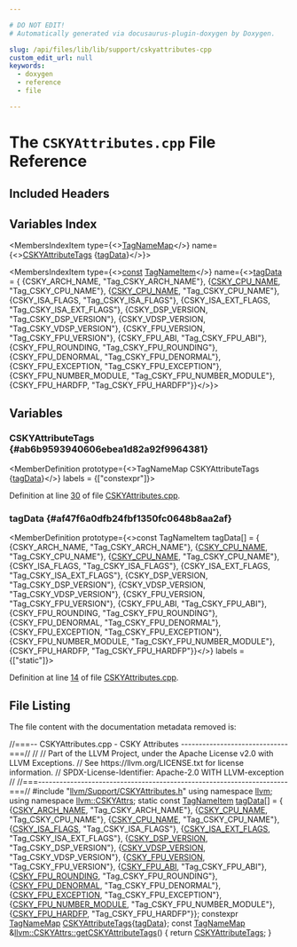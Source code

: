 ```yaml
---

# DO NOT EDIT!
# Automatically generated via docusaurus-plugin-doxygen by Doxygen.

slug: /api/files/lib/lib/support/cskyattributes-cpp
custom_edit_url: null
keywords:
  - doxygen
  - reference
  - file

---
```





# The `CSKYAttributes.cpp` File Reference

<DoxygenPage pluginConfig={pluginConfig}>



## Included Headers

<IncludesList>
<IncludesListItem
  filePath="llvm/Support/CSKYAttributes.h"
  permalink="/docs/api/files/include/include/llvm/include/llvm/support/cskyattributes-h"
  isLocal="true" />
</IncludesList>

## Variables Index

<MembersIndex>

<MembersIndexItem
  type={<><a href="/docs/api/namespaces/llvm/#a8ba0ebd86185aea94f29ed853c4dd97f">TagNameMap</a></>}
  name={<><a href="#ab6b9593940606ebea1d82a92f9964381">CSKYAttributeTags</a> &#123;<a href="/docs/api/files/lib/lib/support/armbuildattributes-cpp/#af47f6a0dfb24fbf1350fc0648b8aa2af">tagData</a>&#125;</>}>
</MembersIndexItem>

<MembersIndexItem
  type={<><a href="/docs/api/files/lib/lib/target/lib/target/aarch64/aarch64promoteconstant-cpp/#a90f8350fecae261c25be85d38b451bff">const</a> <a href="/docs/api/structs/llvm/tagnameitem">TagNameItem</a></>}
  name={<><a href="#af47f6a0dfb24fbf1350fc0648b8aa2af">tagData</a> = &#123;
    &#123;CSKY&#95;ARCH&#95;NAME, &quot;Tag&#95;CSKY&#95;ARCH&#95;NAME&quot;&#125;,
    &#123;<a href="/docs/api/files/include/include/llvm/include/llvm/targetparser/cskytargetparser-h/#a61531837590528687c017dd551fe8537">CSKY&#95;CPU&#95;NAME</a>, &quot;Tag&#95;CSKY&#95;CPU&#95;NAME&quot;&#125;,
    &#123;<a href="/docs/api/files/include/include/llvm/include/llvm/targetparser/cskytargetparser-h/#a61531837590528687c017dd551fe8537">CSKY&#95;CPU&#95;NAME</a>, &quot;Tag&#95;CSKY&#95;CPU&#95;NAME&quot;&#125;,
    &#123;CSKY&#95;ISA&#95;FLAGS, &quot;Tag&#95;CSKY&#95;ISA&#95;FLAGS&quot;&#125;,
    &#123;CSKY&#95;ISA&#95;EXT&#95;FLAGS, &quot;Tag&#95;CSKY&#95;ISA&#95;EXT&#95;FLAGS&quot;&#125;,
    &#123;CSKY&#95;DSP&#95;VERSION, &quot;Tag&#95;CSKY&#95;DSP&#95;VERSION&quot;&#125;,
    &#123;CSKY&#95;VDSP&#95;VERSION, &quot;Tag&#95;CSKY&#95;VDSP&#95;VERSION&quot;&#125;,
    &#123;CSKY&#95;FPU&#95;VERSION, &quot;Tag&#95;CSKY&#95;FPU&#95;VERSION&quot;&#125;,
    &#123;CSKY&#95;FPU&#95;ABI, &quot;Tag&#95;CSKY&#95;FPU&#95;ABI&quot;&#125;,
    &#123;CSKY&#95;FPU&#95;ROUNDING, &quot;Tag&#95;CSKY&#95;FPU&#95;ROUNDING&quot;&#125;,
    &#123;CSKY&#95;FPU&#95;DENORMAL, &quot;Tag&#95;CSKY&#95;FPU&#95;DENORMAL&quot;&#125;,
    &#123;CSKY&#95;FPU&#95;EXCEPTION, &quot;Tag&#95;CSKY&#95;FPU&#95;EXCEPTION&quot;&#125;,
    &#123;CSKY&#95;FPU&#95;NUMBER&#95;MODULE, &quot;Tag&#95;CSKY&#95;FPU&#95;NUMBER&#95;MODULE&quot;&#125;,
    &#123;CSKY&#95;FPU&#95;HARDFP, &quot;Tag&#95;CSKY&#95;FPU&#95;HARDFP&quot;&#125;&#125;</>}>
</MembersIndexItem>

</MembersIndex>


<SectionDefinition>

## Variables

### CSKYAttributeTags {#ab6b9593940606ebea1d82a92f9964381}

<MemberDefinition
  prototype={<>TagNameMap CSKYAttributeTags &#123;<a href="/docs/api/files/lib/lib/support/armbuildattributes-cpp/#af47f6a0dfb24fbf1350fc0648b8aa2af">tagData</a>&#125;</>}
  labels = {["constexpr"]}>

Definition at line <a href="#l00030">30</a> of file <a href="/docs/api/files/lib/lib/support/cskyattributes-cpp">CSKYAttributes.cpp</a>.
</MemberDefinition>

### tagData {#af47f6a0dfb24fbf1350fc0648b8aa2af}

<MemberDefinition
  prototype={<>const TagNameItem tagData&#91;&#93; = &#123;
    &#123;CSKY&#95;ARCH&#95;NAME, &quot;Tag&#95;CSKY&#95;ARCH&#95;NAME&quot;&#125;,
    &#123;<a href="/docs/api/files/include/include/llvm/include/llvm/targetparser/cskytargetparser-h/#a61531837590528687c017dd551fe8537">CSKY&#95;CPU&#95;NAME</a>, &quot;Tag&#95;CSKY&#95;CPU&#95;NAME&quot;&#125;,
    &#123;<a href="/docs/api/files/include/include/llvm/include/llvm/targetparser/cskytargetparser-h/#a61531837590528687c017dd551fe8537">CSKY&#95;CPU&#95;NAME</a>, &quot;Tag&#95;CSKY&#95;CPU&#95;NAME&quot;&#125;,
    &#123;CSKY&#95;ISA&#95;FLAGS, &quot;Tag&#95;CSKY&#95;ISA&#95;FLAGS&quot;&#125;,
    &#123;CSKY&#95;ISA&#95;EXT&#95;FLAGS, &quot;Tag&#95;CSKY&#95;ISA&#95;EXT&#95;FLAGS&quot;&#125;,
    &#123;CSKY&#95;DSP&#95;VERSION, &quot;Tag&#95;CSKY&#95;DSP&#95;VERSION&quot;&#125;,
    &#123;CSKY&#95;VDSP&#95;VERSION, &quot;Tag&#95;CSKY&#95;VDSP&#95;VERSION&quot;&#125;,
    &#123;CSKY&#95;FPU&#95;VERSION, &quot;Tag&#95;CSKY&#95;FPU&#95;VERSION&quot;&#125;,
    &#123;CSKY&#95;FPU&#95;ABI, &quot;Tag&#95;CSKY&#95;FPU&#95;ABI&quot;&#125;,
    &#123;CSKY&#95;FPU&#95;ROUNDING, &quot;Tag&#95;CSKY&#95;FPU&#95;ROUNDING&quot;&#125;,
    &#123;CSKY&#95;FPU&#95;DENORMAL, &quot;Tag&#95;CSKY&#95;FPU&#95;DENORMAL&quot;&#125;,
    &#123;CSKY&#95;FPU&#95;EXCEPTION, &quot;Tag&#95;CSKY&#95;FPU&#95;EXCEPTION&quot;&#125;,
    &#123;CSKY&#95;FPU&#95;NUMBER&#95;MODULE, &quot;Tag&#95;CSKY&#95;FPU&#95;NUMBER&#95;MODULE&quot;&#125;,
    &#123;CSKY&#95;FPU&#95;HARDFP, &quot;Tag&#95;CSKY&#95;FPU&#95;HARDFP&quot;&#125;&#125;</>}
  labels = {["static"]}>

Definition at line <a href="#l00014">14</a> of file <a href="/docs/api/files/lib/lib/support/cskyattributes-cpp">CSKYAttributes.cpp</a>.
</MemberDefinition>

</SectionDefinition>

## File Listing

The file content with the documentation metadata removed is:

<ProgramListing>

<Link id="l00001" /><CodeLine lineNumber="1"><Highlight kind="comment">//===-- CSKYAttributes.cpp - CSKY Attributes ------------------------------===//</Highlight><Highlight kind="normal"></Highlight></CodeLine>
<Link id="l00002" /><CodeLine lineNumber="2"><Highlight kind="normal"></Highlight><Highlight kind="comment">//</Highlight><Highlight kind="normal"></Highlight></CodeLine>
<Link id="l00003" /><CodeLine lineNumber="3"><Highlight kind="normal"></Highlight><Highlight kind="comment">// Part of the LLVM Project, under the Apache License v2.0 with LLVM Exceptions.</Highlight><Highlight kind="normal"></Highlight></CodeLine>
<Link id="l00004" /><CodeLine lineNumber="4"><Highlight kind="normal"></Highlight><Highlight kind="comment">// See https://llvm.org/LICENSE.txt for license information.</Highlight><Highlight kind="normal"></Highlight></CodeLine>
<Link id="l00005" /><CodeLine lineNumber="5"><Highlight kind="normal"></Highlight><Highlight kind="comment">// SPDX-License-Identifier: Apache-2.0 WITH LLVM-exception</Highlight><Highlight kind="normal"></Highlight></CodeLine>
<Link id="l00006" /><CodeLine lineNumber="6"><Highlight kind="normal"></Highlight><Highlight kind="comment">//</Highlight><Highlight kind="normal"></Highlight></CodeLine>
<Link id="l00007" /><CodeLine lineNumber="7"><Highlight kind="normal"></Highlight><Highlight kind="comment">//===----------------------------------------------------------------------===//</Highlight><Highlight kind="normal"></Highlight></CodeLine>
<Link id="l00008" /><CodeLine lineNumber="8"><Highlight kind="normal"></Highlight></CodeLine>
<Link id="l00009" /><CodeLine lineNumber="9"><Highlight kind="normal"></Highlight><Highlight kind="preprocessor">#include &quot;<a href="/docs/api/files/include/include/llvm/include/llvm/support/cskyattributes-h">llvm/Support/CSKYAttributes.h</a>&quot;</Highlight><Highlight kind="normal"></Highlight></CodeLine>
<Link id="l00010" /><CodeLine lineNumber="10"><Highlight kind="normal"></Highlight></CodeLine>
<Link id="l00011" /><CodeLine lineNumber="11"><Highlight kind="normal"></Highlight><Highlight kind="keyword">using namespace </Highlight><Highlight kind="normal"><a href="/docs/api/namespaces/llvm">llvm</a>;</Highlight></CodeLine>
<Link id="l00012" /><CodeLine lineNumber="12"><Highlight kind="normal"></Highlight><Highlight kind="keyword">using namespace </Highlight><Highlight kind="normal"><a href="/docs/api/namespaces/llvm/cskyattrs">llvm::CSKYAttrs</a>;</Highlight></CodeLine>
<Link id="l00013" /><CodeLine lineNumber="13"><Highlight kind="normal"></Highlight></CodeLine>
<Link id="l00014" /><CodeLine lineNumber="14" lineLink="#af47f6a0dfb24fbf1350fc0648b8aa2af"><Highlight kind="normal"></Highlight><Highlight kind="keyword">static</Highlight><Highlight kind="normal"> </Highlight><Highlight kind="keyword">const</Highlight><Highlight kind="normal"> <a href="/docs/api/structs/llvm/tagnameitem">TagNameItem</a> <a href="/docs/api/files/lib/lib/support/armbuildattributes-cpp/#af47f6a0dfb24fbf1350fc0648b8aa2af">tagData</a>&#91;&#93; = &#123;</Highlight></CodeLine>
<Link id="l00015" /><CodeLine lineNumber="15"><Highlight kind="normal">    &#123;<a href="/docs/api/namespaces/llvm/cskyattrs/#a488e3103afc8ef165ee97b8fd3399511a48c91d7e1c761b067868e91d639c2ecb">CSKY&#95;ARCH&#95;NAME</a>, </Highlight><Highlight kind="stringliteral">&quot;Tag&#95;CSKY&#95;ARCH&#95;NAME&quot;</Highlight><Highlight kind="normal">&#125;,</Highlight></CodeLine>
<Link id="l00016" /><CodeLine lineNumber="16"><Highlight kind="normal">    &#123;<a href="/docs/api/files/include/include/llvm/include/llvm/targetparser/cskytargetparser-h/#a61531837590528687c017dd551fe8537">CSKY&#95;CPU&#95;NAME</a>, </Highlight><Highlight kind="stringliteral">&quot;Tag&#95;CSKY&#95;CPU&#95;NAME&quot;</Highlight><Highlight kind="normal">&#125;,</Highlight></CodeLine>
<Link id="l00017" /><CodeLine lineNumber="17"><Highlight kind="normal">    &#123;<a href="/docs/api/files/include/include/llvm/include/llvm/targetparser/cskytargetparser-h/#a61531837590528687c017dd551fe8537">CSKY&#95;CPU&#95;NAME</a>, </Highlight><Highlight kind="stringliteral">&quot;Tag&#95;CSKY&#95;CPU&#95;NAME&quot;</Highlight><Highlight kind="normal">&#125;,</Highlight></CodeLine>
<Link id="l00018" /><CodeLine lineNumber="18"><Highlight kind="normal">    &#123;<a href="/docs/api/namespaces/llvm/cskyattrs/#a488e3103afc8ef165ee97b8fd3399511a0971fbf0669fa46f2496f3e9917243a2">CSKY&#95;ISA&#95;FLAGS</a>, </Highlight><Highlight kind="stringliteral">&quot;Tag&#95;CSKY&#95;ISA&#95;FLAGS&quot;</Highlight><Highlight kind="normal">&#125;,</Highlight></CodeLine>
<Link id="l00019" /><CodeLine lineNumber="19"><Highlight kind="normal">    &#123;<a href="/docs/api/namespaces/llvm/cskyattrs/#a488e3103afc8ef165ee97b8fd3399511a0faa057338333dcf29e39e5127987876">CSKY&#95;ISA&#95;EXT&#95;FLAGS</a>, </Highlight><Highlight kind="stringliteral">&quot;Tag&#95;CSKY&#95;ISA&#95;EXT&#95;FLAGS&quot;</Highlight><Highlight kind="normal">&#125;,</Highlight></CodeLine>
<Link id="l00020" /><CodeLine lineNumber="20"><Highlight kind="normal">    &#123;<a href="/docs/api/namespaces/llvm/cskyattrs/#a488e3103afc8ef165ee97b8fd3399511af6a2ce6bc7ae5101d3d6e17ba827c8e6">CSKY&#95;DSP&#95;VERSION</a>, </Highlight><Highlight kind="stringliteral">&quot;Tag&#95;CSKY&#95;DSP&#95;VERSION&quot;</Highlight><Highlight kind="normal">&#125;,</Highlight></CodeLine>
<Link id="l00021" /><CodeLine lineNumber="21"><Highlight kind="normal">    &#123;<a href="/docs/api/namespaces/llvm/cskyattrs/#a488e3103afc8ef165ee97b8fd3399511a15d26e9a8879ff72fe9ea82f71369033">CSKY&#95;VDSP&#95;VERSION</a>, </Highlight><Highlight kind="stringliteral">&quot;Tag&#95;CSKY&#95;VDSP&#95;VERSION&quot;</Highlight><Highlight kind="normal">&#125;,</Highlight></CodeLine>
<Link id="l00022" /><CodeLine lineNumber="22"><Highlight kind="normal">    &#123;<a href="/docs/api/namespaces/llvm/cskyattrs/#a488e3103afc8ef165ee97b8fd3399511a9a41c0525a51e7e3ed0c92eac01e65e9">CSKY&#95;FPU&#95;VERSION</a>, </Highlight><Highlight kind="stringliteral">&quot;Tag&#95;CSKY&#95;FPU&#95;VERSION&quot;</Highlight><Highlight kind="normal">&#125;,</Highlight></CodeLine>
<Link id="l00023" /><CodeLine lineNumber="23"><Highlight kind="normal">    &#123;<a href="/docs/api/namespaces/llvm/cskyattrs/#a488e3103afc8ef165ee97b8fd3399511a4f85c1d4ead5b2a7c9c51eee7e6f91e2">CSKY&#95;FPU&#95;ABI</a>, </Highlight><Highlight kind="stringliteral">&quot;Tag&#95;CSKY&#95;FPU&#95;ABI&quot;</Highlight><Highlight kind="normal">&#125;,</Highlight></CodeLine>
<Link id="l00024" /><CodeLine lineNumber="24"><Highlight kind="normal">    &#123;<a href="/docs/api/namespaces/llvm/cskyattrs/#a488e3103afc8ef165ee97b8fd3399511a0b1a47d46582dbb80f74434db0fe57be">CSKY&#95;FPU&#95;ROUNDING</a>, </Highlight><Highlight kind="stringliteral">&quot;Tag&#95;CSKY&#95;FPU&#95;ROUNDING&quot;</Highlight><Highlight kind="normal">&#125;,</Highlight></CodeLine>
<Link id="l00025" /><CodeLine lineNumber="25"><Highlight kind="normal">    &#123;<a href="/docs/api/namespaces/llvm/cskyattrs/#a488e3103afc8ef165ee97b8fd3399511a6f30e043d916c6966f81819b44fcb521">CSKY&#95;FPU&#95;DENORMAL</a>, </Highlight><Highlight kind="stringliteral">&quot;Tag&#95;CSKY&#95;FPU&#95;DENORMAL&quot;</Highlight><Highlight kind="normal">&#125;,</Highlight></CodeLine>
<Link id="l00026" /><CodeLine lineNumber="26"><Highlight kind="normal">    &#123;<a href="/docs/api/namespaces/llvm/cskyattrs/#a488e3103afc8ef165ee97b8fd3399511a7a052e7dec299c0f2d092db4c07d3b6c">CSKY&#95;FPU&#95;EXCEPTION</a>, </Highlight><Highlight kind="stringliteral">&quot;Tag&#95;CSKY&#95;FPU&#95;EXCEPTION&quot;</Highlight><Highlight kind="normal">&#125;,</Highlight></CodeLine>
<Link id="l00027" /><CodeLine lineNumber="27"><Highlight kind="normal">    &#123;<a href="/docs/api/namespaces/llvm/cskyattrs/#a488e3103afc8ef165ee97b8fd3399511a137cbd1c9e3c1d3208fdd1764907e3ec">CSKY&#95;FPU&#95;NUMBER&#95;MODULE</a>, </Highlight><Highlight kind="stringliteral">&quot;Tag&#95;CSKY&#95;FPU&#95;NUMBER&#95;MODULE&quot;</Highlight><Highlight kind="normal">&#125;,</Highlight></CodeLine>
<Link id="l00028" /><CodeLine lineNumber="28"><Highlight kind="normal">    &#123;<a href="/docs/api/namespaces/llvm/cskyattrs/#a488e3103afc8ef165ee97b8fd3399511a2669a2882a52a63c66d0b81ff477da8b">CSKY&#95;FPU&#95;HARDFP</a>, </Highlight><Highlight kind="stringliteral">&quot;Tag&#95;CSKY&#95;FPU&#95;HARDFP&quot;</Highlight><Highlight kind="normal">&#125;&#125;;</Highlight></CodeLine>
<Link id="l00029" /><CodeLine lineNumber="29"><Highlight kind="normal"></Highlight></CodeLine>
<Link id="l00030" /><CodeLine lineNumber="30" lineLink="#ab6b9593940606ebea1d82a92f9964381"><Highlight kind="normal"></Highlight><Highlight kind="keyword">constexpr</Highlight><Highlight kind="normal"> <a href="/docs/api/namespaces/llvm/#a8ba0ebd86185aea94f29ed853c4dd97f">TagNameMap</a> <a href="#ab6b9593940606ebea1d82a92f9964381">CSKYAttributeTags</a>&#123;<a href="/docs/api/files/lib/lib/support/armbuildattributes-cpp/#af47f6a0dfb24fbf1350fc0648b8aa2af">tagData</a>&#125;;</Highlight></CodeLine>
<Link id="l00031" /><CodeLine lineNumber="31" lineLink="/docs/api/namespaces/llvm/cskyattrs/#afc0741b2ab947e59673ccb184fd7ae99"><Highlight kind="normal"></Highlight><Highlight kind="keyword">const</Highlight><Highlight kind="normal"> <a href="/docs/api/namespaces/llvm/#a8ba0ebd86185aea94f29ed853c4dd97f">TagNameMap</a> &amp;<a href="/docs/api/namespaces/llvm/cskyattrs/#afc0741b2ab947e59673ccb184fd7ae99">llvm::CSKYAttrs::getCSKYAttributeTags</a>() &#123;</Highlight></CodeLine>
<Link id="l00032" /><CodeLine lineNumber="32"><Highlight kind="normal">  </Highlight><Highlight kind="keywordflow">return</Highlight><Highlight kind="normal"> <a href="#ab6b9593940606ebea1d82a92f9964381">CSKYAttributeTags</a>;</Highlight></CodeLine>
<Link id="l00033" /><CodeLine lineNumber="33"><Highlight kind="normal">&#125;</Highlight></CodeLine>

</ProgramListing>


</DoxygenPage>
